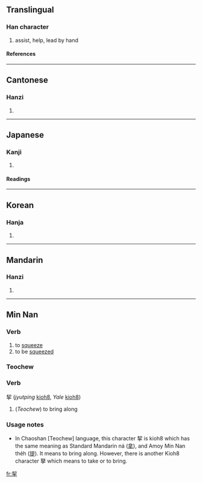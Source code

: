==Translingual==
===Han character===
{{Han char|rn=64|rad=手|as=06|sn=10|four=5750<sub>2</sub>|canj=手竹手 (QHQ)}}
# assist, help, lead by hand
====References====
{{Han ref|kx=0429.220|dkj=12035|dj=0779.010|hdz=31863.010|uh=6308|ud=25352|bh=AEB2|bd=44722}}

----

==Cantonese==
===Hanzi===
{{yue-hanzi|jyut=|y=kit3}}
# {{defn|Cantonese}}

----

==Japanese==
===Kanji===
{{ja-kanji|grade=|rs=手06}}
# {{defn|Japanese}} 
====Readings====
{{ja-readings|on=[[けつ]] (ketsu), [[けい]] (kei)|kun=[[ひつさげる]] (hitsusageru)}}

----

==Korean==
===Hanja===
{{ko-hanja|hangeul=[[설]], [[계]]|eumhun=|rv=seol, gye|mr=sŏl, kye|y=sel, kyey}}
# {{defn|Korean}}

----

==Mandarin==
===Hanzi===
{{cmn-hanzi|pin=[[qiè]] (qie4)|wg=ch'ieh<sup>4</sup>}}
# {{defn|Mandarin}}


----

==Min Nan==
===Verb===
{{cmn-nan|ts|poj=kho̍eh|pojt=khoeh8|rs=手06}}

# to [[squeeze]]
# to be [[squeezed]]

===Teochew===
===Verb===
挈 (''jyutping'' [[kioh8]], ''Yale'' [[kioh8]])

# (''Teochew'') to bring along

===Usage notes===
*In Chaoshan [Teochew] language, this character 挈 is kioh8 which has the same meaning as Standard Mandarin ná ([[拿]]), and Amoy Min Nan the̍h ([[提]]). It means to bring along. However, there is another Kioh8 character 拏 which means to take or to bring. 

{{rfv|[http://hpcgi2.nifty.com/Gat_Tin/fangzi.cgi?kanji=%D9%CD this on-line dictionary] lists the following Romanizations for Chaozhou: kiag4, kei3, koi3, kieg4}}

[[fr:挈]]